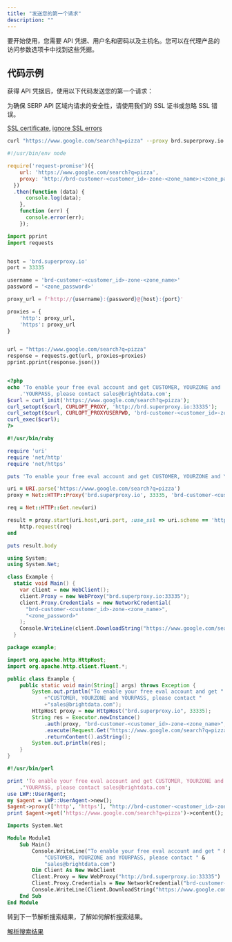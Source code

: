 ```yaml
---
title: "发送您的第一个请求"
description: ""
---
```


要开始使用，您需要 API 凭据、用户名和密码以及主机名。您可以在代理产品的访问参数选项卡中找到这些凭据。

## 代码示例
获得 API 凭据后，使用以下代码发送您的第一个请求：
<Warning>

为确保 SERP API 区域内请求的安全性，请使用我们的 SSL 证书或忽略 SSL 错误。

[SSL certificate](/general/account/ssl-certificate#how-to-download-the-ssl-certificate), [ignore SSL errors](/general/account/ssl-certificate#how-to-ignore-ssl-errors)
</Warning>
<CodeGroup>
```sh cURL
curl "https://www.google.com/search?q=pizza" --proxy brd.superproxy.io:33335 --proxy-user brd-customer-<customer_id>-zone-<zone_name>:<zone_password>
```

```js Node.js
#!/usr/bin/env node

require('request-promise')({
    url: 'https://www.google.com/search?q=pizza',
    proxy: 'http://brd-customer-<customer_id>-zone-<zone_name>:<zone_password>@brd.superproxy.io:33335',
  })
  .then(function (data) {
      console.log(data);
    },
    function (err) {
      console.error(err);
    });
```

```python Python
import pprint
import requests


host = 'brd.superproxy.io'
port = 33335

username = 'brd-customer-<customer_id>-zone-<zone_name>'
password = '<zone_password>'

proxy_url = f'http://{username}:{password}@{host}:{port}'

proxies = {
    'http': proxy_url,
    'https': proxy_url
}


url = "https://www.google.com/search?q=pizza"
response = requests.get(url, proxies=proxies)
pprint.pprint(response.json())

```

```php PHP

<?php
echo 'To enable your free eval account and get CUSTOMER, YOURZONE and '
    .'YOURPASS, please contact sales@brightdata.com';
$curl = curl_init('https://www.google.com/search?q=pizza');
curl_setopt($curl, CURLOPT_PROXY, 'http://brd.superproxy.io:33335');
curl_setopt($curl, CURLOPT_PROXYUSERPWD, 'brd-customer-<customer_id>-zone-<zone_name>:<zone_password>');
curl_exec($curl);
?>

```

```ruby Ruby
#!/usr/bin/ruby

require 'uri'
require 'net/http'
require 'net/https'

puts 'To enable your free eval account and get CUSTOMER, YOURZONE and YOURPASS, please contact sales@brightdata.com'

uri = URI.parse('https://www.google.com/search?q=pizza')
proxy = Net::HTTP::Proxy('brd.superproxy.io', 33335, 'brd-customer-<customer_id>-zone-<zone_name>', '<zone_password>')

req = Net::HTTP::Get.new(uri)

result = proxy.start(uri.host,uri.port, :use_ssl => uri.scheme == 'https') do |http|
    http.request(req)
end

puts result.body
```

```cs C#
using System;
using System.Net;

class Example {
  static void Main() {
    var client = new WebClient();
    client.Proxy = new WebProxy("brd.superproxy.io:33335");
    client.Proxy.Credentials = new NetworkCredential(
      "brd-customer-<customer_id>-zone-<zone_name>",
      "<zone_password>"
    );
    Console.WriteLine(client.DownloadString("https://www.google.com/search?q=pizza"));
  }
```

```java Java
package example;

import org.apache.http.HttpHost;
import org.apache.http.client.fluent.*;

public class Example {
    public static void main(String[] args) throws Exception {
        System.out.println("To enable your free eval account and get "
            +"CUSTOMER, YOURZONE and YOURPASS, please contact "
            +"sales@brightdata.com");
        HttpHost proxy = new HttpHost("brd.superproxy.io", 33335);
        String res = Executor.newInstance()
            .auth(proxy, "brd-customer-<customer_id>-zone-<zone_name>", "<zone_password>")
            .execute(Request.Get("https://www.google.com/search?q=pizza").viaProxy(proxy))
            .returnContent().asString();
        System.out.println(res);
    }
}
```

```perl Perl
#!/usr/bin/perl

print 'To enable your free eval account and get CUSTOMER, YOURZONE and '
    .'YOURPASS, please contact sales@brightdata.com';
use LWP::UserAgent;
my $agent = LWP::UserAgent->new();
$agent->proxy(['http', 'https'], "http://brd-customer-<customer_id>-zone-<zone_name>:<zone_password>\@brd.superproxy.io:33335");
print $agent->get('https://www.google.com/search?q=pizza')->content();
```

```vb VBA
Imports System.Net

Module Module1
    Sub Main()
        Console.WriteLine("To enable your free eval account and get " & 
            "CUSTOMER, YOURZONE and YOURPASS, please contact " &
            "sales@brightdata.com")
        Dim Client As New WebClient
        Client.Proxy = New WebProxy("http://brd.superproxy.io:33335")
        Client.Proxy.Credentials = New NetworkCredential("brd-customer-<customer_id>-zone-<zone_name>", "<zone_password>")
        Console.WriteLine(Client.DownloadString("https://www.google.com/search?q=pizza"))
    End Sub
End Module
```

</CodeGroup>

转到下一节解析搜索结果，了解如何解析搜索结果。

[解析搜索结果](/scraping-automation/serp-api/parsing-search-results)